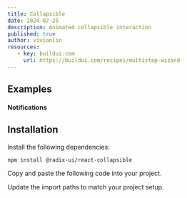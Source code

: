 ```yaml
---
title: Collapsible
date: 2024-07-25
description: Animated collapsible interaction
published: true
author: vivianlin
resources:
   - key: buildui.com
     url: https://buildui.com/recipes/multistep-wizard
---
```


## Examples

#### Notifications

<ComponentPreview name='collapsible-demo' />

## Installation


<Steps>

<Step>Install the following dependencies:</Step>

```bash
npm install @radix-ui/react-collapsible
```

<Step>Copy and paste the following code into your project.</Step>

<ComponentSource name="collapsible" />

<Step>Update the import paths to match your project setup.</Step>

</Steps>
